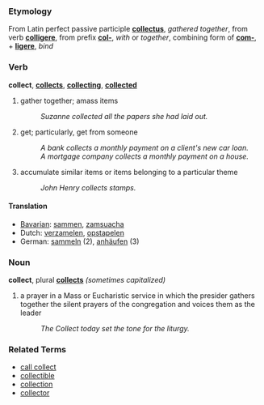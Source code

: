 ===Etymology===
From Latin perfect passive participle '''[[collectus]]''', ''gathered together'', from verb '''[[colligere]]''', from prefix '''[[col-]]''', ''with'' or ''together'', combining form of '''[[com-]]''', + '''[[ligere]]''', ''bind''

===Verb===
'''collect''', '''[[collects]]''', '''[[collecting]]''', '''[[collected]]'''

# gather together; amass items
#: ''Suzanne collected all the papers she had laid out.''
# get; particularly, get from someone
#: ''A bank collects a monthly payment on a client's new car loan.'' 
#: ''A mortgage company collects a monthly payment on a house.''
# accumulate similar items or items belonging to a particular theme
#: ''John Henry collects stamps.''

==== Translation ====
*[[Bavarian]]: [[sammen]], [[zamsuacha]]
*Dutch: [[verzamelen]], [[opstapelen]]
*German: [[sammeln]] (2), [[anhäufen]] (3)

===Noun===
'''collect''', plural '''[[collects]]'''  ''(sometimes capitalized)''

# a prayer in a Mass or Eucharistic service in which the presider gathers together the silent prayers of the congregation and voices them as the leader
#: ''The Collect today set the tone for the liturgy.''

===Related Terms===
*[[call collect]]
*[[collectible]]
*[[collection]]
*[[collector]]